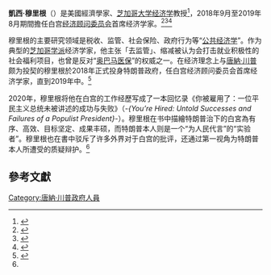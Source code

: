 {{NoteTA
|1=zh-cn:特朗普;zh-tw:川普;zh-hk:特朗普;zh-hans:特朗普;
}}
'''凱西·穆里根'''（{{lang-en|Casey B. Mulligan}}）是美國經濟學家、[[芝加哥大学|芝加哥大学]][[经济学|经济学]]教授<ref name=":0">{{Cite web|last=|first=|date=|title=CV|url=http://legacy.iza.org/en/webcontent/personnel/vitae/321_cv.pdf|accessdate=2020-12-10|archive-date=2020-06-30|archive-url=https://web.archive.org/web/20200630091036/http://legacy.iza.org/en/webcontent/personnel/vitae/321_cv.pdf|dead-url=no}}</ref>，2018年9月至2019年8月期間擔任白宫[[经济顾问委员会|经济顾问委员会]]首席经济学家。<ref>{{Cite news|last1=Tankersley|first1=Jim|last2=Haberman|first2=Maggie|last3=Rabin|first3=Roni Caryn|date=2020-03-23|title=Trump Considers Reopening Economy, Over Health Experts' Objections|language=en|work=The New York Times|url=https://www.nytimes.com/2020/03/23/business/trump-coronavirus-economy.html|access-date=2020-06-27|issn=0362-4331|archive-date=2020-12-06|archive-url=https://web.archive.org/web/20201206015128/https://www.nytimes.com/2020/03/23/business/trump-coronavirus-economy.html|dead-url=no}}</ref><ref>{{Cite web|title=Casey Mulligan Named Chief Economist for the Council of Economic Advisers | The University of Chicago Division of the Social Sciences|url=https://socialsciences.uchicago.edu/news/casey-mulligan-named-chief-economist-council-economic-advisers|access-date=2020-06-27|website=socialsciences.uchicago.edu|archive-date=2020-06-27|archive-url=https://web.archive.org/web/20200627222704/https://socialsciences.uchicago.edu/news/casey-mulligan-named-chief-economist-council-economic-advisers|dead-url=no}}</ref><ref>{{Cite web|date=2020-01-13|title=Trump's Vast Deregulatory Landscape Goes Unnoticed by the Experts|url=https://economics21.org/trump-deregulation-unnoticed-experts|access-date=2020-06-27|website=Economics21|language=en|archive-date=2020-12-19|archive-url=https://web.archive.org/web/20201219182458/https://economics21.org/trump-deregulation-unnoticed-experts|dead-url=no}}</ref>

穆里根的主要研究领域是税收、监管、社会保险、政府行为等“[[公共经济学|公共经济学]]”。作为典型的[[芝加哥經濟學派|芝加哥学派]]经济学家，他主张「去监管」、缩减被认为会打击就业积极性的社会福利项目，也曾是反对“[[患者保护与平价医疗法案|奥巴马医保]]”的权威之一。在经济理念上与[[唐納·川普|唐納·川普]]颇为投契的穆里根於2018年正式投身特朗普政府，任白宫经济顾问委员会首席经济学家，直到2019年中。<ref name=voa>{{Cite news |url=https://www.voachinese.com/a/casey-mulligan-on-his-new-book/5691731.html |title=“我所看到的白宫跟外界谈论的一点都不一样” 专访特朗普总统前经济顾问穆里根 |publisher=VOA |date=2020-12-09 |accessdate=2020-12-10 |archive-date=2020-12-12 |archive-url=https://web.archive.org/web/20201212093833/https://www.voachinese.com/a/casey-mulligan-on-his-new-book/5691731.html |dead-url=no }}</ref>

2020年，穆里根将他在白宫的工作经歷写成了一本回忆录《你被雇用了：一位平民主义总统未被讲述的成功与失败》（''-{You’re Hired: Untold Successes and Failures of a Populist President}-''）。穆里根在书中描繪特朗普治下的白宮為有序、高效、目标坚定、成果丰硕，而特朗普本人则是一个“为人民代言”的“实验者”。穆里根也在書中驳斥了许多外界对于白宫的批评，还通过第一视角为特朗普本人所遭受的质疑辩护。<ref name=voa/>

==參考文獻==
{{reflist}}

{{VOA}}

[[Category:唐納·川普政府人員|Category:唐納·川普政府人員]]